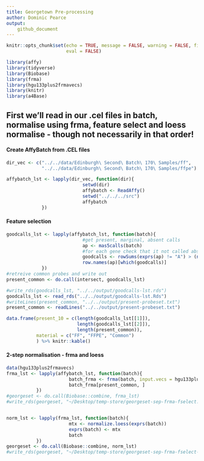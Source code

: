 ```yaml
---
title: Georgetown Pre-processing
author: Dominic Pearce
output:
    github_document
---
```


```r
knitr::opts_chunk$set(echo = TRUE, message = FALSE, warning = FALSE, fig.align = 'center',
                      eval = FALSE)
```

```r
library(affy)
library(tidyverse)
library(Biobase)
library(frma)
library(hgu133plus2frmavecs)
library(knitr)
library(a4Base)
```

## First we'll read in our .cel files in batch, normalise using frma, feature select and loess normalise - though not necessarily in that order! 

#### Create AffyBatch from .CEL files

```r
dir_vec <- c("../../data/Edinburgh\ Second\ Batch\ 170\ Samples/ff",
             "../../data/Edinburgh\ Second\ Batch\ 170\ Samples/ffpe")

affybatch_lst <- lapply(dir_vec, function(dir){
                            setwd(dir)
                            affybatch <- ReadAffy()
                            setwd("../../../src")
                            affybatch
             })
```

#### Feature selection

```r
goodcalls_lst <- lapply(affybatch_lst, function(batch){
                            #get present, marginal, absent calls
                            ap <- mas5calls(batch)
                            #for each gene check that it not called absent in less than 90% of samples
                            goodcalls <- rowSums(exprs(ap) != "A") > (ncol(ap) / 10)
                            row.names(ap)[which(goodcalls)]
             })
#retreive common probes and write out
present_common <- do.call(intersect, goodcalls_lst)

```

```r
#write_rds(goodcalls_lst, "../../output/goodcalls-lst.rds")
goodcalls_lst <- read_rds("../../output/goodcalls-lst.Rds")
#writeLines(present_common, "../../output/present-probeset.txt")
present_common <- readLines("../../output/present-probeset.txt")
```

```r
data.frame(present_10 = c(length(goodcalls_lst[[1]]), 
                          length(goodcalls_lst[[2]]), 
                          length(present_common)),
           material = c("FF", "FFPE", "Common")
           ) %>% knitr::kable()
```

#### 2-step normalisation - frma and loess 

```r
data(hgu133plus2frmavecs)
frma_lst <- lapply(affybatch_lst, function(batch){
                       batch_frma <- frma(batch, input.vecs = hgu133plus2frmavecs)  
                       batch_frma[present_common, ]
           })
#georgeset <- do.call(Biobase::combine, frma_lst)
#write_rds(georgeset, "~/Desktop/temp-store/georgeset-sep-frma-fselect.rds")


norm_lst <- lapply(frma_lst, function(batch){
                       mtx <- normalize.loess(exprs(batch))
                       exprs(batch) <- mtx
                       batch
           })
georgeset <- do.call(Biobase::combine, norm_lst)
#write_rds(georgeset, "~/Desktop/temp-store/georgeset-sep-frma-fselect-loess.rds")
```
